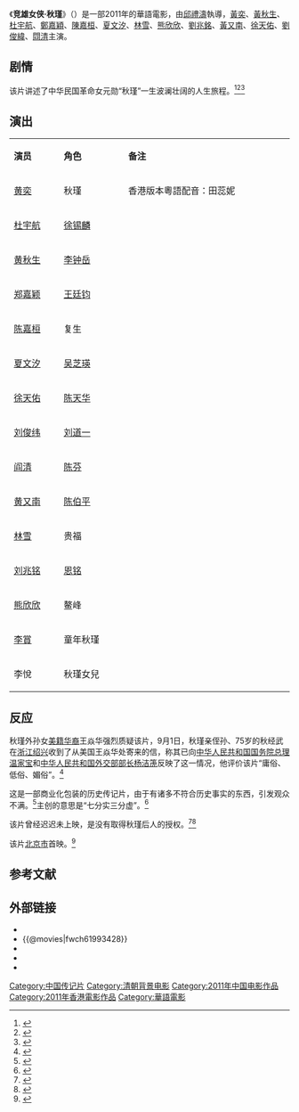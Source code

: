 {{Otheruses|subject=中国大陆电影《竞雄女侠·秋瑾》|other=其他同名条目|秋瑾 (消歧义)}}
{{电影信息框
| 片名     = 竞雄女侠·秋瑾
| 电影原名 = ''{{lang|en|The Woman Knight of Mirror Lake}}''
| 图像     = The Woman Knight of Mirror Lake poster.jpg
| 图像说明 = 海报
| 导演     = [[邱禮濤|邱禮濤]]
| 监制     = 
| 制片     = [[冼國林|冼國林]]
| 编剧     = 李敏
| 原著     = 
| 主演     = [[黃奕|黃奕]]<br>[[黃秋生|黃秋生]]<br>[[杜宇航|杜宇航]]<br>[[鄭嘉穎|鄭嘉穎]]<br>[[陳嘉桓|陳嘉桓]]<br>[[夏文汐|夏文汐]]<br>[[林雪|林雪]]<br>[[熊欣欣|熊欣欣]]<br>[[劉兆銘|劉兆銘]]<br>[[黃又南|黃又南]]<br>[[徐天佑|徐天佑]]<br>[[劉俊緯|劉俊緯]]<br>[[閰清|閰清]]
| 配乐     = [[麥振鴻|麥振鴻]]
| 摄影     = [[陳廣鴻|陳廣鴻]]
| 剪辑     = [[鍾煒釗|鍾煒釗]]
| 制片商   = 國藝影視製作有限公司<br>西安美亞文化傳播有限公司<br>浙江天鵬傳媒有限公司
| 发行商   = 
| 上映日期 = {{Film date|2011|10|13|香港和中国大陆|2011|12|2|台湾}}
| 片长     = 117分钟
| 产地     = {{中国大陆电影产地}}<br/>{{香港電影產地}}
| 语言     = 普通话
| 预算     = 
| 票房     = 
| 前集     = 
| 续集     = 
}}
《'''竞雄女侠·秋瑾'''》（{{lang-en|''The Woman Knight of Mirror Lake''}}）是一部2011年的華語電影，由[[邱禮濤|邱禮濤]]執導，[[黃奕|黃奕]]、[[黃秋生|黃秋生]]、[[杜宇航|杜宇航]]、[[鄭嘉穎|鄭嘉穎]]、[[陳嘉桓|陳嘉桓]]、[[夏文汐|夏文汐]]、[[林雪|林雪]]、[[熊欣欣|熊欣欣]]、[[劉兆銘|劉兆銘]]、[[黃又南|黃又南]]、[[徐天佑|徐天佑]]、[[劉俊緯|劉俊緯]]、[[閰清|閰清]]主演。

== 剧情 ==
{{See also|秋瑾}}

该片讲述了中华民国革命女元勋“秋瑾”一生波澜壮阔的人生旅程。<ref>{{cite web |url=http://news.163.com/12/0303/01/7RKSF4NB00014AED.html |title=《竞雄女侠·秋瑾》 |accessdate=2014-03-15 |date=2012-03-03 |work=网易 |archive-url=https://web.archive.org/web/20140315174107/http://news.163.com/12/0303/01/7RKSF4NB00014AED.html |archive-date=2014-03-15 |dead-url=yes }}</ref><ref>{{cite web |url=http://www.bjnews.com.cn/ent/2011/10/14/157199.html |title=《竞雄女侠·秋瑾》 真刀真枪一女侠 |accessdate=2014-03-15 |date=2011-10-14 |work=新京报 |archive-date=2015-09-23 |archive-url=https://web.archive.org/web/20150923191409/http://www.bjnews.com.cn/ent/2011/10/14/157199.html |dead-url=no }}</ref><ref>{{cite web |url=http://www.smweekly.com/appraise/201110/27746.aspx |title=《竞雄女侠·秋瑾》用CULT片说革命往事 |accessdate=2014-03-15 |date=2011-10-27 |work=南都网 |deadurl=yes |archiveurl=https://web.archive.org/web/20150924103001/http://www.smweekly.com/appraise/201110/27746.aspx |archivedate=2015-09-24 }}</ref>

== 演出 ==
{|class="wikitable" width="30%"
|- style="background:cornflowerblue; color:white" align=center
|style="width:5%"|'''演员'''||style="width:7%"|'''角色'''||style="width:18%"|'''备注'''
|-
| [[黄奕|黄奕]] || 秋瑾 || 香港版本粵語配音：田蕊妮
|-
| [[杜宇航|杜宇航]] || [[徐锡麟|徐锡麟]] || 
|- 
| [[黄秋生|黄秋生]] || [[李钟岳|李钟岳]]||
|- 
| [[郑嘉颖|郑嘉颖]] || [[王廷钧|王廷钧]] || 
|-
| [[陈嘉桓|陈嘉桓]] || 复生﻿ || 
|-
| [[夏文汐|夏文汐]] || [[吴芝瑛|吴芝瑛]] || 
|-
| [[徐天佑|徐天佑]] || [[陈天华|陈天华]] || 
|-
| [[刘俊纬|刘俊纬]] || [[刘道一|刘道一]] || 
|- 
| [[阎清|阎清]] || [[陈芬|陈芬]] ||
|- 
| [[黄又南|黄又南]] || [[陈伯平|陈伯平]] ||
|-
| [[林雪|林雪]] || 贵福 ||
|-
| [[刘兆铭|刘兆铭]] || [[恩铭|恩铭]] || 
|-
| [[熊欣欣|熊欣欣]] || 鳌峰 ||
|-
| [[李賞|李賞]] || 童年秋瑾 ||
|-
| 李悅 || 秋瑾女兒 ||
|}

== 反应 ==
秋瑾外孙女[[华裔美国人|美籍华裔]]王焱华强烈质疑该片，9月1日，秋瑾亲侄孙、75岁的秋经武在[[浙江省|浙江]][[绍兴市|绍兴]]收到了从美国王焱华处寄来的信，称其已向[[中华人民共和国国务院总理|中华人民共和国国务院总理]][[温家宝|温家宝]]和[[中华人民共和国外交部部长|中华人民共和国外交部部长]][[杨洁箎|杨洁箎]]反映了这一情况，他评价该片“庸俗、低俗、媚俗”。<ref>{{cite web|url=http://news.ifeng.com/mainland/detail_2011_09/01/8867624_0.shtml|title=秋瑾后人质疑《竞雄女侠·秋瑾》三俗 致信温家宝反映|accessdate=2014-03-15|date=2011-09-01|work=凤凰网|archive-date=2014-03-15|archive-url=https://web.archive.org/web/20140315172825/http://news.ifeng.com/mainland/detail_2011_09/01/8867624_0.shtml|dead-url=no}}</ref>

这是一部商业化包装的历史传记片，由于有诸多不符合历史事实的东西，引发观众不满。<ref>{{cite web |url=http://ent.qq.com/a/20111018/000372.htm |title=《竞雄女侠·秋瑾》—女侠是怎样炼成的 |date=2011-10-18 |work=腾讯网 |access-date=2014-03-15 |archive-date=2014-03-15 |archive-url=https://web.archive.org/web/20140315174104/http://ent.qq.com/a/20111018/000372.htm |dead-url=no }}</ref>主创的意思是“七分实三分虚”。<ref>{{cite web |url=http://yule.sohu.com/20111014/n322213954.shtml |title=《竞雄女侠·秋瑾》迅猛但不让人晕血的风格 |accessdate=2014-03-15 |date=2011-11-14 |work=搜狐 |archive-date=2016-03-04 |archive-url=https://web.archive.org/web/20160304222120/http://yule.sohu.com/20111014/n322213954.shtml |dead-url=no }}</ref>

该片曾经迟迟未上映，是没有取得秋瑾后人的授权。<ref>{{cite web |url=http://www.chinanews.com/yl/2011/09-06/3310737.shtml |title=《竞雄女侠·秋瑾》欲十月公映 仍未获得公映许可 |accessdate=2011-09-06 |work=中国新闻网 |archive-date=2016-03-05 |archive-url=https://web.archive.org/web/20160305061142/http://www.chinanews.com/yl/2011/09-06/3310737.shtml |dead-url=no }}</ref><ref>{{cite web |url=http://gb.cri.cn/27564/2011/10/10/5753s3396740.htm |title=《竞雄女侠·秋瑾》曲折上映 黄奕低薪演秋瑾 |date=2011-10-10 |accessdate=2011-10-10 |work=国际在线 |archive-date=2016-03-04 |archive-url=https://web.archive.org/web/20160304205111/http://gb.cri.cn/27564/2011/10/10/5753s3396740.htm |dead-url=no }}</ref>

该片[[北京市|北京市]]首映。<ref>{{cite web |url=http://news.xinhuanet.com/photo/2011-10/08/c_122129840_2.htm |title=电影《竞雄女侠·秋瑾》北京首映 |accessdate=2014-03-15 |date=2011-10-08 |work=新华网 |archive-date=2014-04-07 |archive-url=https://web.archive.org/web/20140407205606/http://news.xinhuanet.com/photo/2011-10/08/c_122129840_2.htm |dead-url=no }}</ref>

== 参考文献 ==
{{reflist}}

== 外部链接==
*{{hkmdb title|14577}}
*{{@movies|fwch61993428}}
*{{douban}}
*{{Mtime|139895}}
*{{imdb title|1993428}}

{{邱禮濤}}
{{黃秋生}}
{{DEFAULTSORT:J竞雄女侠}}
[[Category:中国传记片|Category:中国传记片]]
[[Category:清朝背景电影|Category:清朝背景电影]]
[[Category:2011年中国电影作品|Category:2011年中国电影作品]]
[[Category:2011年香港電影作品|Category:2011年香港電影作品]]
[[Category:華語電影|Category:華語電影]]